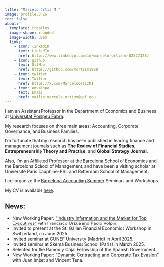 ```yaml
---
title: "Marcelo Ortiz M."
image: profile.JPEG
toc: false
about: 
  template: trestles
  image-shape: rounded
  image-width: 30em
  links:
    - icon: linkedin
      text: LinkedIn
      href: https://www.linkedin.com/in/marcelo-ortiz-m-02527328/
    - icon: github
      text: GitHub
      href: https://github.com/mortizm1988
    - icon: twitter
      text: Twitter
      href: https://x.com/MarceloOrtizM1
    - icon: envelope
      text: Email
      href: mailto:marcelo.ortizm@upf.edu
---
```


I am an Assistant Professor in the Department of Economics and Business at [Universitat Pompeu Fabra](https://www.upf.edu/en/web/universitat/la-upf-en-els-ranquings).

My research focuses on three main areas: Accounting, Corporate Governance, and Business Families.

I'm fortunate that my research has been published in leading finance and management journals such as **The Review of Financial Studies**, **Entrepreneurship Theory and Practice**, and **Global Strategy Journal**.

Also, I'm an Affiliated Professor at the Barcelona School of Economics and the Barcelona School of Management, and have been a visiting scholar at Université Paris Dauphine-PSL and Rotterdam School of Management.

I co-organize the [Barcelona Accounting Summer](https://sites.google.com/view/bas-2021/inicio) Seminars and Workshops.

My CV is available [here](cv_2024-06.pdf).

## **News:**

-   New Working Paper: ["Industry Information and the Market for Top Executives"](https://papers.ssrn.com/sol3/papers.cfm?abstract_id=5052279) with Francisco Urzua and Paolo Volpin.
-   Invited to present at the St. Gallen Financial Economics Workshop in Switzerland, on June 2025.
-   Invited seminar at CUNEF University (Madrid) in April 2025.
-   Invited seminar at Skema Business School (Paris) in March 2025.
-   Selected for the Ramon y Cajal Fellowship of the Spanish Government.
-   New Working Paper: ["Dynamic Contracting and Corporate Tax Evasion"](https://papers.ssrn.com/sol3/papers.cfm?abstract_id=4872375) with Juan Imbet and Vincent Tena.